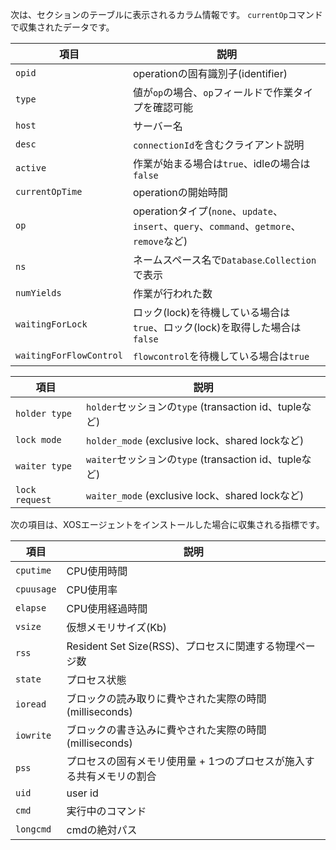 <Tabs groupId="db-columns">

<TabItem value="activesession" label="Active session">

次は、<Cmdname sid="active_sessions" className="uitext" />セクションのテーブルに表示されるカラム情報です。 <code>currentOp</code>コマンドで収集されたデータです。

| 項目                      | 説明                                                                                               |
| ----------------------- | ------------------------------------------------------------------------------------------------ |
| `opid`                  | operationの固有識別子(identifier)                                                   |
| `type`                  | 値が`op`の場合、`op`フィールドで作業タイプを確認可能                                                                   |
| `host`                  | サーバー名                                                                                            |
| `desc`                  | `connectionId`を含むクライアント説明                                                                        |
| `active`                | 作業が始まる場合は`true`、idleの場合は`false`                                                                  |
| `currentOpTime`         | operationの開始時間                                                                                   |
| `op`                    | operationタイプ(`none`、`update`、`insert`、`query`、`command`、`getmore`、`remove`など) |
| `ns`                    | ネームスペース名で`Database`.`Collection`で表示                                                              |
| `numYields`             | 作業が行われた数                                                                                         |
| `waitingForLock`        | ロック(lock)を待機している場合は`true`、ロック(lock)を取得した場合は`false`         |
| `waitingForFlowControl` | `flowcontrol`を待機している場合は`true`                                                                    |

</TabItem>

<TabItem value="locktree" label="Lock tree">

| 項目             | 説明                                                               |
| -------------- | ---------------------------------------------------------------- |
| `holder type`  | `holder`セッションの`type` (transaction id、tupleなど) |
| `lock mode`    | `holder_mode` (exclusive lock、shared lockなど)  |
| `waiter type`  | `waiter`セッションの`type` (transaction id、tupleなど) |
| `lock request` | `waiter_mode` (exclusive lock、shared lockなど)  |

</TabItem>

<TabItem value="process-info" label="Process information">

次の項目は、XOSエージェントをインストールした場合に収集される指標です。

| 項目         | 説明                                                        |
| ---------- | --------------------------------------------------------- |
| `cputime`  | CPU使用時間                                                   |
| `cpuusage` | CPU使用率                                                    |
| `elapse`   | CPU使用経過時間                                                 |
| `vsize`    | 仮想メモリサイズ(Kb)                           |
| `rss`      | Resident Set Size(RSS)、プロセスに関連する物理ページ数 |
| `state`    | プロセス状態                                                    |
| `ioread`   | ブロックの読み取りに費やされた実際の時間(milliseconds)     |
| `iowrite`  | ブロックの書き込みに費やされた実際の時間(milliseconds)     |
| `pss`      | プロセスの固有メモリ使用量 + 1つのプロセスが施入する共有メモリの割合                      |
| `uid`      | user id                                                   |
| `cmd`      | 実行中のコマンド                                                  |
| `longcmd`  | cmdの絶対パス                                                  |

</TabItem>

</Tabs>
